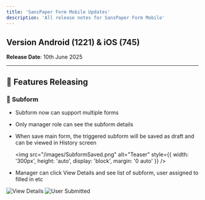 ```yaml
---
title: 'SansPaper Form Mobile Updates'
description: 'All release notes for SansPaper Form Mobile'
---
```


## Version Android (1221) & iOS (745)
**Release Date**: 10th June 2025 <br/>


---

## 🚀 Features Releasing

### 🔹 Subform
- Subform now can support multiple forms
- Only manager role can see the subform details
- When save main form, the triggered subform will be saved as draft and can be viewed in History screen

  <img
    src="/images/SubformSaved.png"
    alt="Teaser"
    style={{ width: '300px', height: 'auto', display: 'block', margin: '0 auto' }}
  />

- Manager can click View Details and see list of subform, user assigned to filled in etc
<div style={{ display: 'flex', gap: '16px', justifyContent: 'center', flexWrap: 'wrap' }}>
  <img
    src="/images/ViewDetails.png"
    alt="View Details"
    style={{ width: '300px', height: 'auto', borderRadius: '8px' }}
  />
  <img
    src="/images/UserSubmittedSB.png"
    alt="User Submitted"
    style={{ width: '300px', height: 'auto', borderRadius: '8px' }}
  />
</div>